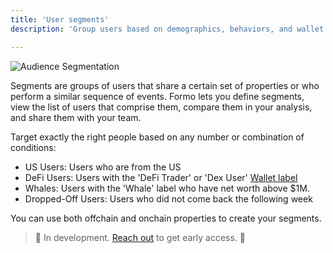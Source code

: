 ```yaml
---
title: 'User segments'
description: 'Group users based on demographics, behaviors, and wallet properties.'

---
```


<Frame caption="A segment is a group of users who share a property or set of properties.">
	<img src="/images/wallet-intelligence-segments.png" alt="Audience Segmentation" />
</Frame>

Segments are groups of users that share a certain set of properties or who perform a similar sequence of events. 
Formo lets you define segments, view the list of users that comprise them, compare them in your analysis, and share them with your team.

Target exactly the right people based on any number or combination of conditions:
- US Users: Users who are from the US
- DeFi Users: Users with the 'DeFi Trader' or 'Dex User' <a href="/features/wallet-intelligence/wallet-labels">Wallet label</a>
- Whales: Users with the 'Whale' label who have net worth above $1M.
- Dropped-Off Users: Users who did not come back the following week

You can use both offchain and onchain properties to create your segments.

> 🚧 In development. <a href="https://cal.com/formo/30min">Reach out</a> to get early access. 🚧
